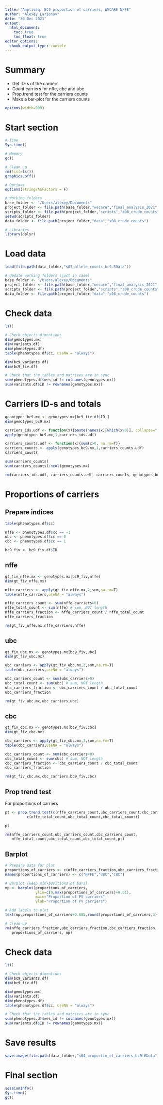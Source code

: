 ```yaml
---
title: "Ampliseq: BC9 proportion of carriers, WECARE NFFE"
author: "Alexey Larionov"
date: "30 Dec 2021"
output:
  html_document:
    toc: true
    toc_float: true
editor_options:
  chunk_output_type: console
---
```


# Summary

- Get ID-s of the carriers  
- Count carriers for nffe, cbc and ubc  
- Prop.trend test for the carriers counts  
- Make a bar-plot for the carriers counts  

<style>
pre{
  overflow-x: auto;
}
pre code{
  word-wrap: normal;
  white-space: pre;
}
</style>

```r
options(width=999)
```

# Start section

```r

# Time
Sys.time()

# Memory
gc()

# Clean up
rm(list=ls())
graphics.off()

# Options
options(stringsAsFactors = F)

# Working folders
base_folder <- "/Users/alexey/Documents"
project_folder <- file.path(base_folder,"wecare","final_analysis_2021","reanalysis_afterNov2021","ampliseq","s02_ampliseq_wecare_nfe")
scripts_folder <- file.path(project_folder,"scripts","s08_crude_counts")
setwd(scripts_folder)
data_folder <- file.path(project_folder,"data","s08_crude_counts")

# Libraries
library(dplyr)

```

# Load data

```r

load(file.path(data_folder,"s03_allele_counts_bc9.RData"))

# Update working folders (just in case)
base_folder <- "/Users/alexey/Documents"
project_folder <- file.path(base_folder,"wecare","final_analysis_2021","reanalysis_afterNov2021","ampliseq","s02_ampliseq_wecare_nfe")
scripts_folder <- file.path(project_folder,"scripts","s08_crude_counts")
data_folder <- file.path(project_folder,"data","s08_crude_counts")

```

# Check data

```r

ls()

# Check objects dimentions
dim(genotypes.mx)
dim(variants.df)
dim(phenotypes.df)
table(phenotypes.df$cc, useNA = "always")

dim(bc9_variants.df)
dim(bc9_fiv.df)

# Check that the tables and matrices are in sync
sum(phenotypes.df$wes_id != colnames(genotypes.mx))
sum(variants.df$ID != rownames(genotypes.mx))

```

# Carriers ID-s and totals

```r

genotypes_bc9.mx <- genotypes.mx[bc9_fiv.df$ID,]
dim(genotypes_bc9.mx)

carriers_ids.udf <- function(x){paste(names(x)[which(x>0)], collapse=",")}
apply(genotypes_bc9.mx,1,carriers_ids.udf)

carriers_counts.udf <- function(x){sum(x>0, na.rm=T)}
carriers_counts <- apply(genotypes_bc9.mx,1,carriers_counts.udf)
carriers_counts

sum(carriers_counts)
sum(carriers_counts)/ncol(genotypes.mx)

rm(carriers_ids.udf, carriers_counts.udf, carriers_counts, genotypes_bc9.mx)

```

# Proportions of carriers

## Prepare indices

```r

table(phenotypes.df$cc)

nffe <- phenotypes.df$cc == -1
ubc <- phenotypes.df$cc == 0
cbc <- phenotypes.df$cc == 1

bc9_fiv <- bc9_fiv.df$ID

```

## nffe

```r

gt_fiv_nffe.mx <- genotypes.mx[bc9_fiv,nffe]
dim(gt_fiv_nffe.mx)

nffe_carriers <- apply(gt_fiv_nffe.mx,2,sum,na.rm=T) 
table(nffe_carriers,useNA = "always")

nffe_carriers_count <- sum(nffe_carriers>0)
nffe_total_count <- sum(nffe) # sum, NOT length
nffe_carriers_fraction <- nffe_carriers_count / nffe_total_count
nffe_carriers_fraction

rm(gt_fiv_nffe.mx,nffe_carriers,nffe)

```

## ubc

```r

gt_fiv_ubc.mx <- genotypes.mx[bc9_fiv,ubc]
dim(gt_fiv_ubc.mx)

ubc_carriers <- apply(gt_fiv_ubc.mx,2,sum,na.rm=T) 
table(ubc_carriers,useNA = "always")

ubc_carriers_count <- sum(ubc_carriers>0)
ubc_total_count <- sum(ubc) # sum, NOT length
ubc_carriers_fraction <- ubc_carriers_count / ubc_total_count
ubc_carriers_fraction

rm(gt_fiv_ubc.mx,ubc_carriers,ubc)

```

## cbc

```r

gt_fiv_cbc.mx <- genotypes.mx[bc9_fiv,cbc]
dim(gt_fiv_cbc.mx)

cbc_carriers <- apply(gt_fiv_cbc.mx,2,sum,na.rm=T) 
table(cbc_carriers,useNA = "always")

cbc_carriers_count <- sum(cbc_carriers>0)
cbc_total_count <- sum(cbc) # sum, NOT length
cbc_carriers_fraction <- cbc_carriers_count / cbc_total_count
cbc_carriers_fraction

rm(gt_fiv_cbc.mx,cbc_carriers,bc9_fiv,cbc)

```

## Prop trend test

For proportions of carriers

```r

pt <- prop.trend.test(c(nffe_carriers_count,ubc_carriers_count,cbc_carriers_count),
          c(nffe_total_count,ubc_total_count,cbc_total_count))

pt

rm(nffe_carriers_count,ubc_carriers_count,cbc_carriers_count,
   nffe_total_count,ubc_total_count,cbc_total_count,pt)

```

## Barplot

```r

# Prepare data for plot
proportions_of_carriers <- c(nffe_carriers_fraction,ubc_carriers_fraction,cbc_carriers_fraction)
names(proportions_of_carriers) <- c("NFFE","UBC","CBC")

# Barplot (keep mid-positions of bars)
mp <- barplot(proportions_of_carriers, 
              ylim=c(0,max(proportions_of_carriers)+0.01), 
              main="Proportion of PV carriers",
              ylab="Proportion of PV carriers")

# Add labels to plot
text(mp,proportions_of_carriers+0.005,round(proportions_of_carriers,3))

# Clean-up
rm(nffe_carriers_fraction,ubc_carriers_fraction,cbc_carriers_fraction,
   proportions_of_carriers, mp)

```

# Check data

```r

ls()

# Check objects dimentions
dim(bc9_variants.df)
dim(bc9_fiv.df)

dim(genotypes.mx)
dim(variants.df)
dim(phenotypes.df)
table(phenotypes.df$cc, useNA = "always")

# Check that the tables and matrices are in sync
sum(phenotypes.df$wes_id != colnames(genotypes.mx))
sum(variants.df$ID != rownames(genotypes.mx))

```

# Save results

```r

save.image(file.path(data_folder,"s04_proportin_of_carriers_bc9.RData"))

```

# Final section

```r

sessionInfo()
Sys.time()
gc()

```
